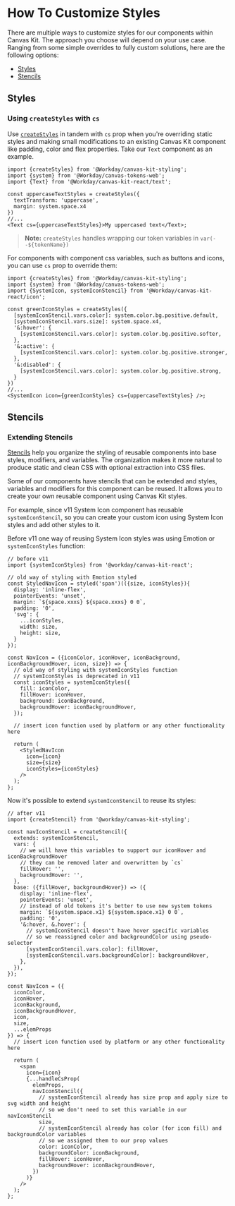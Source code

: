 
<Meta title="Styling/ How to Customize Styles" />

# How To Customize Styles

There are multiple ways to customize styles for our components within Canvas Kit. The approach you
choose will depend on your use case. Ranging from some simple overrides to fully custom solutions,
here are the following options:

- [Styles](#styles)
- [Stencils](#stencils)

## Styles

### Using `createStyles` with `cs`

Use [`createStyles`](https://workday.github.io/canvas-kit/?path=/docs/styling-basics--create-styles)
in tandem with `cs` prop when you're overriding static styles and making small modifications to an
existing Canvas Kit component like padding, color and flex properties. Take our `Text` component as
an example.

```tsx
import {createStyles} from '@Workday/canvas-kit-styling';
import {system} from '@Workday/canvas-tokens-web';
import {Text} from '@Workday/canvas-kit-react/text';

const uppercaseTextStyles = createStyles({
  textTransform: 'uppercase',
  margin: system.space.x4
})
//...
<Text cs={uppercaseTextStyles}>My uppercased text</Text>;
```

> **Note:** `createStyles` handles wrapping our token variables in `var(--${tokenName})`

For components with component css variables, such as buttons and icons, you can use `cs` prop to
override them:

```tsx
import {createStyles} from '@Workday/canvas-kit-styling';
import {system} from '@Workday/canvas-tokens-web';
import {SystemIcon, systemIconStencil} from '@Workday/canvas-kit-react/icon';

const greenIconStyles = createStyles({
  [systemIconStencil.vars.color]: system.color.bg.positive.default,
  [systemIconStencil.vars.size]: system.space.x4,
  '&:hover': {
    [systemIconStencil.vars.color]: system.color.bg.positive.softer,
  },
  '&:active': {
    [systemIconStencil.vars.color]: system.color.bg.positive.stronger,
  },
  '&:disabled': {
    [systemIconStencil.vars.color]: system.color.bg.positive.strong,
  }
})
//...
<SystemIcon icon={greenIconStyles} cs={uppercaseTextStyles} />;
```

## Stencils

### Extending Stencils

[Stencils](https://workday.github.io/canvas-kit/?path=/docs/styling-basics--create-stencil) help you
organize the styling of reusable components into base styles, modifiers, and variables. The
organization makes it more natural to produce static and clean CSS with optional extraction into CSS
files.

Some of our components have stencils that can be extended and styles, variables and modifiers for
this component can be reused. It allows you to create your own reusable component using Canvas Kit
styles.

For example, since v11 System Icon component has reusable `systemIconStencil`, so you can create
your custom icon using System Icon styles and add other styles to it.

Before v11 one way of reusing System Icon styles was using Emotion or `systemIconStyles` function:

```tsx
// before v11
import {systemIconStyles} from '@workday/canvas-kit-react';

// old way of styling with Emotion styled
const StyledNavIcon = styled('span')(({size, iconStyles}){
  display: 'inline-flex',
  pointerEvents: 'unset',
  margin: `${space.xxxs} ${space.xxxs} 0 0`,
  padding: '0',
  'svg': {
    ...iconStyles,
    width: size,
    height: size,
  }
});

const NavIcon = ({iconColor, iconHover, iconBackground, iconBackgroundHover, icon, size}) => {
  // old way of styling with systemIconStyles function
  // systemIconStyles is deprecated in v11
  const iconStyles = systemIconStyles({
    fill: iconColor,
    fillHover: iconHover,
    background: iconBackground,
    backgroundHover: iconBackgroundHover,
  });

  // insert icon function used by platform or any other functionality here

  return (
    <StyledNavIcon
      icon={icon}
      size={size}
      iconStyles={iconStyles}
    />
  );
};
```

Now it's possible to extend `systemIconStencil` to reuse its styles:

```tsx
// after v11
import {createStencil} from '@workday/canvas-kit-styling';

const navIconStencil = createStencil({
  extends: systemIconStencil,
  vars: {
    // we will have this variables to support our iconHover and iconBackgroundHover
    // they can be removed later and overwritten by `cs`
    fillHover: '',
    backgroundHover: '',
  },
  base: ({fillHover, backgroundHover}) => ({
    display: 'inline-flex',
    pointerEvents: 'unset',
    // instead of old tokens it's better to use new system tokens
    margin: `${system.space.x1} ${system.space.x1} 0 0`,
    padding: '0',
    '&:hover, &.hover': {
      // systemIconStencil doesn't have hover specific variables
      // so we reassigned color and backgroundColor using pseudo-selector
      [systemIconStencil.vars.color]: fillHover,
      [systemIconStencil.vars.backgroundColor]: backgroundHover,
    },
  }),
});

const NavIcon = ({
  iconColor,
  iconHover,
  iconBackground,
  iconBackgroundHover,
  icon,
  size,
  ...elemProps
}) => {
  // insert icon function used by platform or any other functionality here

  return (
    <span
      icon={icon}
      {...handleCsProp(
        elemProps,
        navIconStencil({
          // systemIconStencil already has size prop and apply size to svg width and height
          // so we don't need to set this variable in our navIconStencil
          size,
          // systemIconStencil already has color (for icon fill) and backgroundColor variables
          // so we assigned them to our prop values
          color: iconColor,
          backgroundColor: iconBackground,
          fillHover: iconHover,
          backgroundHover: iconBackgroundHover,
        })
      )}
    />
  );
};
```
